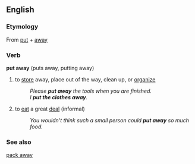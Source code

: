 ==English==

===Etymology===
From [[put]] + [[away]]

===Verb===
'''put away''' (puts away, putting away)

# to [[store]] away, place out of the way, clean up, or [[organize]]
#:''Please '''put away''' the tools when you are finished.''
#:''I '''put the clothes away'''.''
# to [[eat]] a great [[deal]] (informal)
#:''You wouldn't think such a small person could '''put away''' so much food.''

===See also===
[[pack away]]